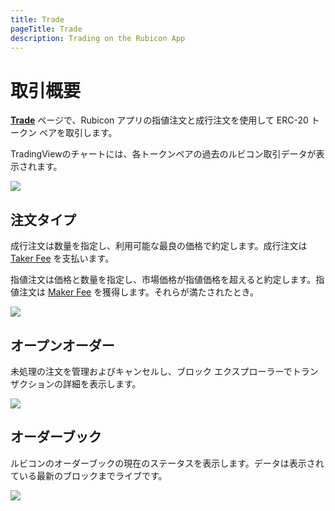 ```yaml
---
title: Trade
pageTitle: Trade
description: Trading on the Rubicon App
---
```


# 取引概要

**[Trade](https://app.rubicon.finance/trade)** ページで、Rubicon アプリの指値注文と成行注文を使用して ERC-20 トークン ペアを取引します。

TradingViewのチャートには、各トークンペアの過去のルビコン取引データが表示されます。

![](</assets/Trade Page.png>)

## 注文タイプ

成行注文は数量を指定し、利用可能な最良の価格で約定します。成行注文は [Taker Fee](/protocol/rubicon-market/fees) を支払います。

指値注文は価格と数量を指定し、市場価格が指値価格を超えると約定します。指値注文は [Maker Fee](/protocol/rubicon-market/fees) を獲得します。それらが満たされたとき。

![](</assets/MarketOrder.png>)

## オープンオーダー

未処理の注文を管理およびキャンセルし、ブロック エクスプローラーでトランザクションの詳細を表示します。

![](</assets/OpenOrders.png>)

## オーダーブック

ルビコンのオーダーブックの現在のステータスを表示します。データは表示されている最新のブロックまでライブです。

![](</assets/OrderBook.png>)